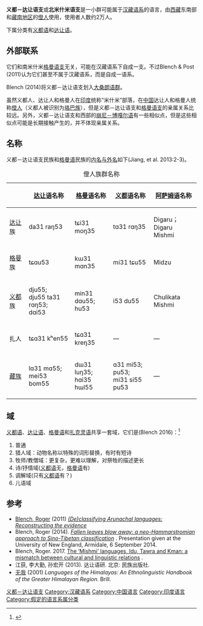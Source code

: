
{{Infobox language family
|name=义都－达让语支
|altname=北米什米语支
|region=中国[[西藏|西藏]]（主要在[[藏南地区|藏南]]）
|familycolor=Sino-Tibetan
|fam1=可能属于[[汉藏语系|汉藏语系]]或自成一语系
|fam2=[[藏缅语族|藏缅语族]]
|fam3=[[大桑朗语群|大桑朗语群]]？
|child1=[[义都语|义都语]]
|child2=[[达让语|达让语]]
|iso5=无
|iso6=damd
|glotto=mish1241
|glottorefname=Digarish
}}

'''义都－达让语支'''或'''北米什米语支'''是一小群可能属于[[汉藏语系|汉藏语系]]的语言，由[[西藏|西藏]]东南部和[[藏南地区|藏南地区]]的[[僜人|僜人]]使用，使用者人数约2万人。

下属分类有[[义都语|义都语]]和[[达让语|达让语]]。

==外部联系==
它们和南米什米[[格曼语支|格曼语支]]无关，可能在汉藏语系下自成一支。不过Blench & Post (2011)认为它们甚至不属于汉藏语系，而是自成一语系。

Blench (2014)将义都－达让语支划入[[大桑朗语群|大桑朗语群]]。

虽然义都人、达让人和格曼人在[[印度|印度]]统称“米什米”部落，在[[中国|中国]]达让人和格曼人统称[[僜人|僜人]]（义都人被识别为[[珞巴族|珞巴族]]），但是义都－达让语支和[[格曼语支|格曼语支]]的亲属关系比较远。另外，义都－达让语支和西部的[[达尼语|崩尼－博嘎尔语]]有一些相似点，但是这些相似点可能是长期接触产生的，并不体现亲属关系。

==名称==
义都－达让语支民族和[[格曼语|格曼语]]民族的[[内名与外名|内名与外名]]如下(Jiang, et al. 2013:2-3)。

{| class="wikitable IPA"
|+僜人族群名称
! 
!c=01| [[达让语|达让语]]名称
!c=02| [[格曼语|格曼语]]名称
!c=03| [[义都语|义都语]]名称
!c=04| [[阿萨姆语|阿萨姆语]]名称
|-
! [[达让语|达让]]族
|c=01| da31 raŋ53
|c=02| tɕi31 moŋ35
|c=03| tɑ31 rɑŋ35
|c=04| Digaru；<br>Digaru Mishmi
|-
! [[格曼语|格曼]]族
|c=01| tɕɑu53
|c=02| kɯ31 mɑn35
|c=03| mi31 tɕu55
|c=04| Midzu
|-
! [[义都语|义都]]族
|c=01| dju55; <br>dju55 ta31 rɑŋ53; <br>dɑi53
|c=02| min31 dɑu55; <br>hu53
|c=03| i53 du55
|c=04| Chulikata Mishmi
|-
! 扎人
|c=01| tɕɑ31 kʰen55
|c=02| tɕɑ31 kreŋ35
|c=03| —
|c=04| —
|-
! [[藏族|藏族]]
|c=01| lɑ31 mɑ55; <br>mei53 bom55
|c=02| dɯ31 luŋ35; <br>hɑi35 hɯl55
|c=03| ɑ31 mi53; <br>pu53; <br>mi31 si55 pu53
|c=04| —
|}

==域==
[[义都语|义都语]]、[[达让语|达让语]]、[[格曼语|格曼语]]和[[扎克灵语|扎克灵语]]共享一套域，它们是(Blench 2016)：<ref>{{Cite web |url=https://www.academia.edu/20110685/Mishmi_language_development |title=存档副本 |access-date=2021-08-11 |archive-date=2022-04-25 |archive-url=https://web.archive.org/web/20220425150622/https://www.academia.edu/20110685/Mishmi_language_development }}</ref>
#普通
#猎人域：动物名称以特殊的词形替换，有时有短诗
#牧师/教僧域：更复杂，更难以理解，对祭牲的描述更长
#诗/抒情域([[义都语|义都语]]无，[[格曼语|格曼语]]有)
#调解域(只有[[义都语|义都语]]有？)
#儿语域

==参考==
{{reflist}}

{{refbegin}}
* [[Roger_Blench|Blench, Roger]] (2011) [https://web.archive.org/web/20130526230734/http://www.rogerblench.info/Language/South%20Asia/NEI/General/Lingres/Declassifying%20Arunachal.pdf ''(De)classifying Arunachal languages: Reconstructing the evidence'']
* Blench, Roger (2014). ''[https://www.academia.edu/8136744/Fallen_leaves_blow_away_a_neo-Hammarstromian_approach_to_Sino-Tibetan_classification Fallen leaves blow away: a neo-Hammarstromian approach to Sino-Tibetan classification] {{Wayback|url=https://www.academia.edu/8136744/Fallen_leaves_blow_away_a_neo-Hammarstromian_approach_to_Sino-Tibetan_classification |date=20210709182903 }}''. Presentation given at the University of New England, Armidale, 6 September 2014.
* Blench, Roger. 2017. [https://www.academia.edu/31295058/The_Mishmi_languages_Idu_Tawra_and_Kman_a_mismatch_between_cultural_and_linguistic_relations The ‘Mishmi’ languages, Idu, Tawra and Kman: a mismatch between cultural and linguistic relations] {{Wayback|url=https://www.academia.edu/31295058/The_Mishmi_languages_Idu_Tawra_and_Kman_a_mismatch_between_cultural_and_linguistic_relations |date=20211205010357 }}.
* 江获, 李大勤, 孙宏开 (2013). 达让语研. 北京: 民族出版社. {{ISBN|9787105129324}}
* [[无我_(语言学家)|无我]] (2001) ''Languages of the Himalayas: An Ethnolinguistic Handbook of the Greater Himalayan Region.'' Brill.
{{refend}}

{{汉藏语系}}

[[Category:义都－达让语支|]]
[[Category:汉藏语系|Category:汉藏语系]]
[[Category:中国语言|Category:中国语言]]
[[Category:印度语言|Category:印度语言]]
[[Category:假定的语言系属分类|Category:假定的语言系属分类]]